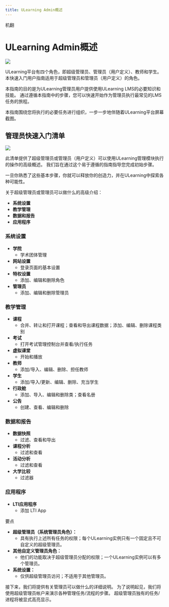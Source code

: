 ```yaml
--- 
title: ULearning Admin概述
--- 
```



机翻
# ULearning Admin概述

![](/img/ulearning/admin/overview01.png)

ULearning平台有四个角色，即超级管理员、管理员（用户定义）、教师和学生。 本快速入门用户指南适用于超级管理员和管理员（用户定义）的角色。 

本指南的目的是为ULearning管理员用户提供使用ULearning LMS的必要知识和技能。 通过遵循本指南中的步骤，您可以快速开始作为管理员执行最常见的LMS任务的旅程。 

本指南围绕您将执行的必要任务进行组织，一步一步地伴随着ULearning平台屏幕截图。 



## 管理员快速入门清单

![](/img/ulearning/admin/overview02.png)

此清单提供了超级管理员或管理员（用户定义）可以使用ULearning管理模块执行的操作的高级概述。 我们旨在通过这个易于遵循的指南指导您完成初始步骤。

一旦你熟悉了这些基本步骤，你就可以释放你的创造力，并在ULearning中探索各种可能性。 

关于超级管理员或管理员可以做什么的高级介绍： 

 - **系统设置** 
 - **教学管理** 
 - **数据和报告** 
 - **应用程序** 

 ### 系统设置 

 - **学院** 
   - 学术团体管理 
 - **网站设置** 
   - 登录页面的基本设置 
 - **特权设置** 
   - 添加、编辑和删除角色 
 - **管理员** 
   - 添加、编辑和删除管理员 

 ### 教学管理 

 - **课程** 
   - 合并、转让和打开课程；查看和导出课程数据；添加、编辑、删除课程类别 
 - **考试** 
   - 打开考试管理控制台并查看/执行任务 
 - **虚拟课堂** 
   - 开始和播放 
 - **教师** 
   - 添加/导入、编辑、删除、担任教师 
 - **学生** 
   - 添加/导入/更新、编辑、删除、充当学生 
 - **行政舱** 
   - 添加、导入、编辑和删除类；查看名册 
 - **公告** 
   - 创建、查看、编辑和删除 

 ### 数据和报告 

 - **数据快照** 
   - 过滤、查看和导出 
 - **课程分析** 
   - 过滤和查看 
 - **活动分析** 
   - 过滤和查看 
 - **大学比较** 
   - 过滤器 

 ### 应用程序 

 - **LTI应用程序** 
   - 添加 LTI App


要点 

 - **超级管理员（系统管理员角色）：** 
   - 具有执行上述所有任务的权限；每个ULearning实例只有一个固定且不可自定义的超级管理员。 
 - **其他自定义管理员角色：** 
   - 他们的功能取决于超级管理员分配的权限；一个ULearning实例可以有多个管理员。 
 - **系统设置：** 
   - 仅供超级管理员访问；不适用于其他管理员。 

 接下来，我们将提供有关管理员可以做什么的详细说明。 为了说明起见，我们将使用超级管理员帐户来演示各种管理任务/流程的步骤。 超级管理员独有的任务/进程将被显式高亮显示。
